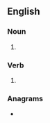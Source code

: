 ==English==

===Noun===
{{head|en|noun plural form}}

# {{plural of|tiff|lang=en}}

===Verb===
{{head|en|verb form}}

# {{en-third-person singular of|tiff}}

===Anagrams===
* {{anagrams|en|Stiff|stiff}}